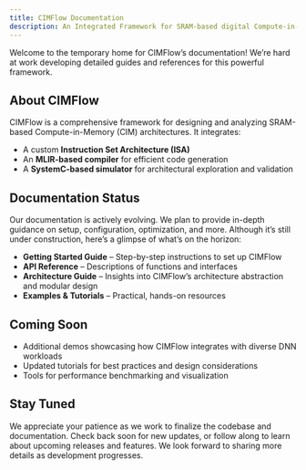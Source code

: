 ```yaml
---
title: CIMFlow Documentation
description: An Integrated Framework for SRAM-based digital Compute-in-Memory Architectures
---
```


Welcome to the temporary home for CIMFlow’s documentation! We’re hard at work developing detailed guides and references for this powerful framework.

## About CIMFlow

CIMFlow is a comprehensive framework for designing and analyzing SRAM-based Compute-in-Memory (CIM) architectures. It integrates:
- A custom **Instruction Set Architecture (ISA)**
- An **MLIR-based compiler** for efficient code generation
- A **SystemC-based simulator** for architectural exploration and validation

## Documentation Status

Our documentation is actively evolving. We plan to provide in-depth guidance on setup, configuration, optimization, and more. Although it’s still under construction, here’s a glimpse of what’s on the horizon:

- **Getting Started Guide** – Step-by-step instructions to set up CIMFlow
- **API Reference** – Descriptions of functions and interfaces
- **Architecture Guide** – Insights into CIMFlow’s architecture abstraction and modular design
- **Examples & Tutorials** – Practical, hands-on resources

## Coming Soon

- Additional demos showcasing how CIMFlow integrates with diverse DNN workloads  
- Updated tutorials for best practices and design considerations  
- Tools for performance benchmarking and visualization  

## Stay Tuned

We appreciate your patience as we work to finalize the codebase and documentation. Check back soon for new updates, or follow along to learn about upcoming releases and features. We look forward to sharing more details as development progresses.
